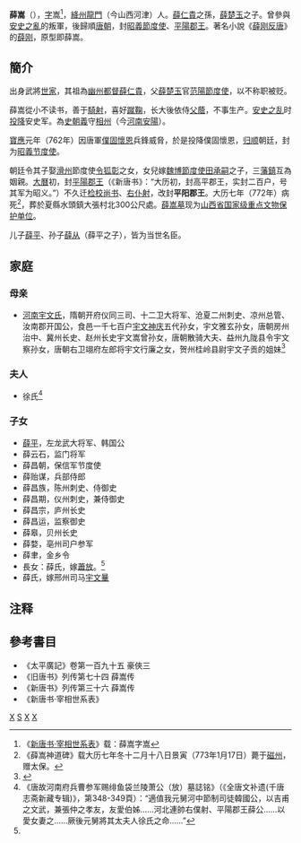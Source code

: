 '''薛嵩'''（{{bd|8世纪|？|773年|1月17日|catIdx=X}}），[[表字|字]]嵩<ref>《[[新唐書宰相世系表|新唐书·宰相世系表]]》载：薛嵩字嵩</ref>，[[絳州|絳州]][[禹门口|龍門]]（今山西河津）人。[[薛仁貴|薛仁貴]]之孫，[[薛楚玉|薛楚玉]]之子。曾參與[[安史之亂|安史之亂]]的叛軍，後歸順[[唐朝|唐朝]]，封[[昭義節度使|昭義節度使]]、[[平陽|平陽]][[郡王|郡王]]。著名小說《[[薛刚反唐|薛刚反唐]]》的[[薛刚|薛刚]]，原型即薛嵩。

==簡介==
出身武將[[世家|世家]]，其祖為[[幽州|幽州]][[都督|都督]][[薛仁貴|薛仁貴]]，父[[薛楚玉|薛楚玉]]官[[范陽節度使|范陽節度使]]，以不称职被贬。

薛嵩從小不读书，善于[[騎射|騎射]]，喜好[[蹴鞠|蹴鞠]]，长大後依侍[[父蔭|父蔭]]，不事生产。[[安史之乱|安史之乱]]时[[投降|投降]]安史军。為[[史朝義|史朝義]]守[[相州|相州]]（今[[河南|河南]][[安陽|安陽]]）。

[[寶應_(唐朝)|寶應]]元年（762年）因唐軍[[僕固懷恩|僕固懷恩]]兵鋒威脅，於是投降僕固懷恩，[[归顺|归顺]]朝廷，封为[[昭義节度使|昭義节度使]]。

朝廷令其子娶[[滑州|滑州]]節度使[[令狐彰|令狐彰]]之女，女兒嫁[[魏博節度使|魏博節度使]][[田承嗣|田承嗣]]之子，三[[藩鎮|藩鎮]]互為姻親。[[大曆|大曆]]初，封[[平陽|平陽]][[郡王|郡王]]（《新唐书》：“大历初，封高平郡王，实封二百户，号其军为昭义。”）不久迁[[检校|检校]][[尚书|尚书]]、[[右仆射|右仆射]]，改封'''平阳郡王'''。大历七年（772年）病死<ref>《薛嵩神道碑》载大历七年冬十二月十八日景寅（773年1月17日）薨于[[磁州|磁州]]，赠太保。</ref>，葬於夏縣水頭鎮大張村北300公尺處。[[薛嵩墓|薛嵩墓]]现为[[山西全国重点文物保护单位列表|山西省国家级重点文物保护单位]]。

儿子[[薛平|薛平]]、孙子[[薛从|薛从]]（薛平之子），皆为当世名臣。

== 家庭 ==
===母亲===
*[[河南宇文氏|河南宇文氏]]，隋朝开府仪同三司、十二卫大将军、沧夏二州刺史、凉州总管、汝南郡开国公，食邑一千七百户[[宇文神庆|宇文神庆]]五代孙女，宇文雅玄孙女，唐朝房州治中、冀州长史、赵州长史宇文嵩曾孙女，唐朝散骑大夫、益州九陇县令宇文察孙女，唐朝右卫翊府左郎将宇文行廉之女，贺州桂岭县尉宇文子贡的姐妹<ref>{{Citation| last=| first=| author-link=| year=2014年| title=《唐《宇文子贡墓志》考释》| periodical=《碑林集刊)》| volume=| issue=00期| pages=57-59| url=http://www.cnki.com.cn/Article/CJFDTotal-BLJK200400009.htm| doi=| oclc=| accessdate=2019-02-10| archive-date=2019-02-12| archive-url=https://web.archive.org/web/20190212011908/http://www.cnki.com.cn/Article/CJFDTotal-BLJK200400009.htm| dead-url=no}}</ref>

===夫人===
* 徐氏<ref name=xf>《唐故河南府兵曹参军赐绯鱼袋兰陵萧公（放）墓誌铭》（《全唐文补遗(千唐志斋新藏专辑)》，第348-349頁）：“適值我元舅河中節制司徒韓國公，以吉甫之文武，兼張仲之孝友，友愛伯姊……河北連帥右僕射、平陽郡王薛公……以愛女妻之……厥後元舅將其太夫人徐氏之命……”</ref>

===子女===
* [[薛平|薛平]]，左龙武大将军、韩国公
* 薛云石，监门将军
* 薛昌朝，保信军节度使
* 薛贻谋，兵部侍郎
* 薛昌族，陈州刺史、侍御史
* 薛昌期，仪州刺史，兼侍御史
* 薛昌宗，庐州长史
* 薛昌运，监察御史
* 薛皋，贝州长史
* 薛婺，亳州司户参军
* 薛聿，金乡令
* 長女：薛氏，嫁[[蕭淵明#後代|蕭放]]。<ref name=xf/>
*薛氏，嫁邢州司马[[宇文曅|宇文曅]]

== 注释 ==
{{reflist}}

==參考書目==
*《太平廣記》卷第一百九十五 豪俠三
*《旧唐书》列传第七十四 薛嵩传
*《新唐书》列传第三十六 薛嵩传
*《新唐书·宰相世系表》

[[Category:唐朝軍事人物|X]]
[[Category:河东薛氏|S]]
[[Category:唐朝异姓郡王|X]]
[[Category:昭义节度使|X]]
